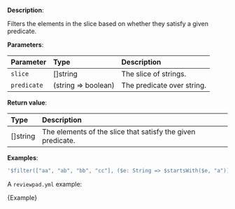 
**Description**:

Filters the elements in the slice based on whether they satisfy a given predicate.

**Parameters**:

| Parameter   | Type                | Description                |
| :---------- | :------------------ | :------------------------- |
| `slice`     | \[]string           | The slice of strings.      |
| `predicate` | (string => boolean) | The predicate over string. |

**Return value**:

| Type      | Description                                                 |
| :-------- | :---------------------------------------------------------- |
| \[]string | The elements of the slice that satisfy the given predicate. |

**Examples**:

```yml
'$filter(["aa", "ab", "bb", "cc"], ($e: String => $startsWith($e, "a")))' # ["aa", "ab"]
```

A `reviewpad.yml` example:

<CodeBlock language="yml" title="reviewpad.yml">{Example}</CodeBlock>
